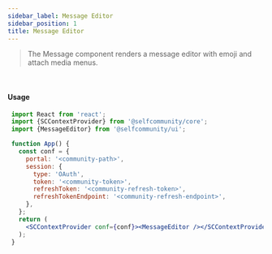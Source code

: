```yaml
---
sidebar_label: Message Editor
sidebar_position: 1
title: Message Editor
---
```


> The Message component renders a message editor with emoji and attach media menus.


<br/>
<Logged><MessageEditor/></Logged>

#### Usage

```jsx
 import React from 'react';
 import {SCContextProvider} from '@selfcommunity/core';
 import {MessageEditor} from '@selfcommunity/ui';

 function App() {
   const conf = {
     portal: '<community-path>',
     session: {
       type: 'OAuth',
       token: '<community-token>',
       refreshToken: '<community-refresh-token>',
       refreshTokenEndpoint: '<community-refresh-endpoint>',
     },
   };
   return (
     <SCContextProvider conf={conf}><MessageEditor /></SCContextProvider>
   );
 }
```